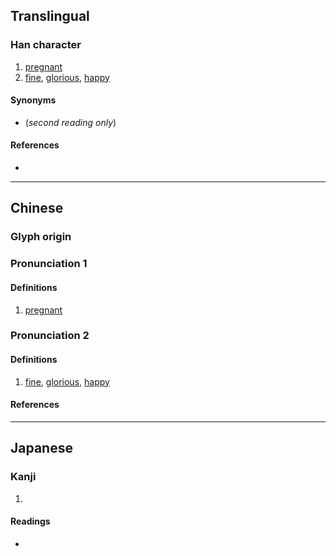 {{character info/new}}
==Translingual==

===Han character===
{{Han char|rn=38|rad=女|as=10|sn=13|four=47427|canj=VPUU|ids=⿰女芻}}

# [[pregnant]]
# [[fine]], [[glorious]], [[happy]]

====Synonyms====
* {{l|mul|美好}} (''second reading only'')

====References====
* {{Han ref|kx=0267.370|dkj=06566|dj=0535.210|hdz=21072.180|uh=5AB0|ud=23216|bh=DCFA|bd=56570}}

----

==Chinese==
{{zh-forms|s=㛀}}

===Glyph origin===
{{Han etym}}

===Pronunciation 1===
{{zh-pron
|m=chú
|c=co4
|mc=y
|oc=y
|ma=
|cat=a
}}

====Definitions====
{{zh-hanzi}}

# [[pregnant]]

===Pronunciation 2===
{{zh-pron
|m=zòu
|c=zau1
|mc=
|oc=
|ma=
|cat=a
}}

====Definitions====
{{zh-hanzi}}

# [[fine]], [[glorious]], [[happy]]

====References====

----

==Japanese==

===Kanji===
{{ja-kanji|grade=|rs=女10}}

# {{defn|lang=ja|sort=女10}}

====Readings====
* {{ja-readings|on=[[しう]] (shiu), [[す]] (su), [[しゅ]] (shu), [[じゅ]] (ju)|kun=[[はらむ]] (haramu), [[みめよい]] (mimeyoi), [[やもめ]] (yamome)}}